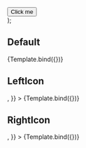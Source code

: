 
<Meta title="Button" component={Button} />

  <div data-theme>
    <Button {...args}>Click me</Button>
  </div>
);

## Default

<Canvas>
  <Story name="Default">{Template.bind({})}</Story>
</Canvas>

## LeftIcon

<Canvas>
  <Story
    name="LeftIcon"
    args={{
      leftIcon: <ShieldExclamationIcon />,
    }}
  >
    {Template.bind({})}
  </Story>
</Canvas>

## RightIcon

<Canvas>
  <Story
    name="RightIcon"
    args={{
      rightIcon: <ShieldExclamationIcon />,
    }}
  >
    {Template.bind({})}
  </Story>
</Canvas>
